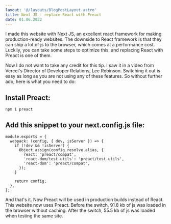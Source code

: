 ```yaml
---
layout: '@/layouts/BlogPostLayout.astro'
title: Next JS - replace React with Preact
date: 01.06.2022
---
```


I made this website with Next JS, an excellent react framework for making production-ready websites. The downside to React framework is that they can ship a lot of js to the browser, which comes at a performance cost. Luckily, you can take some steps to optimize this, and replacing React with Preact is one of them.

Now I do not want to take any credit for this tip. I saw it in a video from Vercel's Director of Developer Relations, Lee Robinson. Switching it out is easy as long as you are not using any of these features. So without further ado, here is what you need to do:

## Install Preact:

```
npm i preact
```

## Add this snippet to your next.config.js file:

```
module.exports = {
  webpack: (config, { dev, isServer }) => {
    if (!dev && !isServer) {
      Object.assign(config.resolve.alias, {
        react: 'preact/compat',
        'react-dom/test-utils': 'preact/test-utils',
        'react-dom': 'preact/compat',
      });
    }

    return config;
  },
};
```

And that's it. Now Preact will be used in production builds instead of React. This website now uses Preact. Before the switch, 91.8 kb of js was loaded in the browser without caching. After the switch, 55.5 kb of js was loaded when testing the same site.
